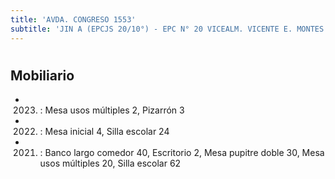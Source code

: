 ```yaml
---
title: 'AVDA. CONGRESO 1553'
subtitle: 'JIN A (EPCJS 20/10°) - EPC N° 20 VICEALM. VICENTE E. MONTES - ESEA EN DANZA MASTRAZZI CURSO VOCACIONAL DE DANZA Y EXPRESIÓN CORPORAL JUVENIL N° 10'
---
```


#


## Mobiliario

*  (2023) : Mesa usos múltiples 2, Pizarrón 3 

*  (2022) : Mesa inicial 4, Silla escolar 24 

*  (2021) : Banco largo comedor 40, Escritorio 2, Mesa pupitre doble 30, Mesa usos múltiples 20, Silla escolar 62 



